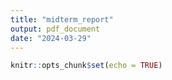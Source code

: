 ```yaml
---
title: "midterm_report"
output: pdf_document
date: "2024-03-29"
---
```


```r
knitr::opts_chunk$set(echo = TRUE)
```


